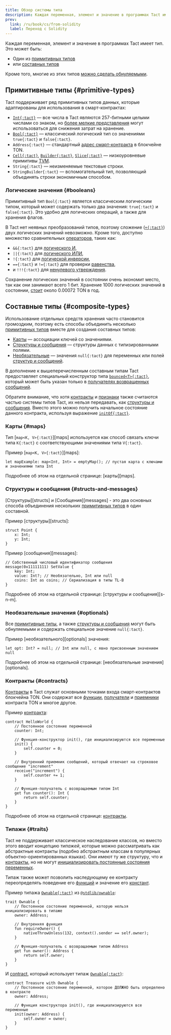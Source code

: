 ```yaml
---
title: Обзор системы типа
description: Каждая переменная, элемент и значение в программах Tact имеет тип
prev:
  link: /ru/book/cs/from-solidity
  label: Переход c Solidity
---
```


Каждая переменная, элемент и значение в программах Tact имеет тип. Это может быть:

- Один из [примитивных типов](#primitive-types)
- или [составных типов](#composite-types)

Кроме того, многие из этих типов [можно сделать обнуляемыми](#optionals).

## Примитивные типы {#primitive-types}

Tact поддерживает ряд примитивных типов данных, которые адаптированы для использования в смарт-контрактах:

- [`Int{:tact}`](/ru/book/integers) — все числа в Tact являются $257$-битными целыми числами со знаком, но [более мелкие представления](/ru/book/integers#serialization) могут использоваться для снижения затрат на хранение.
- [`Bool{:tact}`](#booleans) — классический логический тип со значениями `true{:tact}` и `false{:tact}`.
- `Address{:tact}` — стандартный [адрес смарт-контракта](https://docs.ton.org/learn/overviews/addresses#address-of-smart-contract) в блокчейне TON.
- [`Cell{:tact}`](/ru/book/cells#cells), [`Builder{:tact}`](/ru/book/cells#builders), [`Slice{:tact}`](/ru/book/cells#slices) — низкоуровневые примитивы [TVM][tvm].
- `String{:tact}` — неизменяемые текстовые строки.
- `StringBuilder{:tact}` — вспомогательный тип, позволяющий объединять строки экономичным способом.

[tvm]: https://docs.ton.org/learn/tvm-instructions/tvm-overview

### Логические значения {#booleans}

Примитивный тип `Bool{:tact}` является классическим логическим типом, который может содержать только два значения: `true{:tact}` и `false{:tact}`. Это удобно для логических операций, а также для хранения флагов.

В Tact нет неявных преобразований типов, поэтому сложение ([`+{:tact}`](/ru/book/operators#binary-add)) двух логических значений невозможно. Кроме того, доступно множество сравнительных [операторов](/ru/book/operators), таких как:

- `&&{:tact}` для [логического И](/ru/book/operators#binary-logical-and),
- `||{:tact}` для [логического ИЛИ](/ru/book/operators#binary-logical-or),
- `!{:tact}` для [логической инверсии](/ru/book/operators#unary-inverse),
- `=={:tact}` и `!={:tact}` для проверки [равенства](/ru/book/operators#binary-equality),
- и `!!!{:tact}` для [ненулевого утверждения](/ru/book/optionals).

Сохранение логических значений в состоянии очень экономит место, так как они занимают всего 1 бит. Хранение 1000 логических значений в состоянии, [стоит](https://ton.org/docs/develop/smart-contracts/fees#how-to-calculate-fees) около $0.00072$ TON в год.

## Составные типы {#composite-types}

Использование отдельных средств хранения часто становится громоздким, поэтому есть способы объединить несколько [примитивных типов](#primitive-types) вместе для создания составных типов:

- [Карты](#maps) — ассоциации ключей со значениями.
- [Структуры и сообщения](#structs-and-messages) — структуры данных с типизированными полями.
- [Необязательные](#optionals) — значения `null{:tact}` для переменных или полей [структур и сообщений](#structs-and-messages).

В дополнение к вышеперечисленным составным типам Tact предоставляет специальный конструктор типа [`bounced<T>{:tact}`](/ru/book/bounced), который может быть указан только в [получателях возвращенных сообщений](/ru/book/bounced).

Обратите внимание, что хотя [контракты](#contracts) и [признаки](#traits) также считаются частью системы типов Tact, их нельзя передавать, как [структуры и сообщения](#structs-and-messages). Вместо этого можно получить начальное состояние данного контракта, используя выражение [`initOf{:tact}`](/ru/book/expressions#initof).

### Карты {#maps}

Тип [`map<K, V>{:tact}`][maps] используется как способ связать ключи типа `K{:tact}` с соответствующими значениями типа `V{:tact}`.

Пример [`map<K, V>{:tact}`][maps]:

```tact
let mapExample: map<Int, Int> = emptyMap(); // пустая карта с ключами и значениями типа Int
```

Подробнее об этом на отдельной странице: [карты][maps].

[карты]: /ru/book/maps

### Структуры и сообщения {#structs-and-messages}

[Структуры][structs] и [Сообщения][messages] - это два основных способа объединения нескольких [примитивных типов](#primitive-types) в один составной.

Пример [структуры][structs]:

```tact
struct Point {
    x: Int;
    y: Int;
}
```

Пример [сообщения][messages]:

```tact
// Собственный числовый идентификатор сообщения
message(0x11111111) SetValue {
    key: Int;
    value: Int?; // Необязательно, Int или null
    coins: Int as coins; // Сериализация в типы TL-B
}
```

Подробнее об этом на отдельной странице: [структуры и сообщения][s-n-m].

[с-н-м]: /ru/book/structs-and-messages
[Структуры]: /ru/book/structs-and-messages#structs
[сообщения]: /ru/book/structs-and-messages#messages

### Необязательные значения {#optionals}

Все [примитивные типы](#primitive-types), а также [структуры и сообщения](#structs-and-messages) могут быть обнуляемыми и содержать специальное значение `null{:tact}`.

Пример [необязательного][optionals] значения:

```tact
let opt: Int? = null; // Int или null, с явно присвоенным значением null
```

Подробнее об этом на отдельной странице: [необязательные значения][optionals].

[факультативы]: /ru/book/optionals

### Контракты {#contracts}

[Контракты](/ru/book/contracts) в Tact служат основными точками входа смарт-контрактов блокчейна TON. Они содержат все [функции](/ru/book/functions), [получатели](/ru/book/functions#getter-functions) и [приемники](/ru/book/functions#receiver-functions) контракта TON и многое другое.

Пример [контракта](/ru/book/contracts):

```tact
contract HelloWorld {
    // Постоянное состояние переменной
    counter: Int;

    // Функция-конструктор init(), где инициализируются все переменные
    init() {
        self.counter = 0;
    }

    // Внутренний приемник сообщений, который отвечает на строковое сообщение "increment"
    receive("increment") {
        self.counter += 1;
    }

    // Функция-получатель с возвращаемым типом Int
    get fun counter(): Int {
        return self.counter;
    }
}
```

Подробнее об этом на отдельной странице: [контракты](/ru/book/contracts).

### Типажи {#traits}

Tact не поддерживает классическое наследование классов, но вместо этого вводит концепцию _типажей_, которые можно рассматривать как абстрактные контракты (подобно абстрактным классам в популярных объектно-ориентированных языках). Они имеют ту же структуру, что и [контракты](#contracts), но не могут [инициализировать постоянные состояния переменных](/ru/book/contracts#init-function).

Типаж также может позволить наследующему ее контракту переопределять поведение его [функций](/ru/book/functions#virtual-and-abstract-functions) и значение его [констант](/ru/book/constants#virtual-and-abstract-constants).

Пример типажа [`Ownable{:tact}`](/ru/ref/stdlib-ownable#ownable) из [`@stdlib/ownable`](/ru/ref/stdlib-ownable):

```tact
trait Ownable {
    // Постоянное состояние переменной, которую нельзя инициализировать в типаже
    owner: Address;

    // Внутренняя функция
    fun requireOwner() {
        nativeThrowUnless(132, context().sender == self.owner);
    }

    // Функция-получатель с возвращаемым типом Address
    get fun owner(): Address {
        return self.owner;
    }
}
```

И [contract](#contracts), который использует типаж [`Ownable{:tact}`](/ru/ref/stdlib-ownable#ownable):

```tact
contract Treasure with Ownable {
    // Постоянное состояние переменной, которое ДОЛЖНО быть определено в контракте
    owner: Address;

    // Функция конструктора init(), где инициализируются все переменные
    init(owner: Address) {
        self.owner = owner;
    }
}
```
